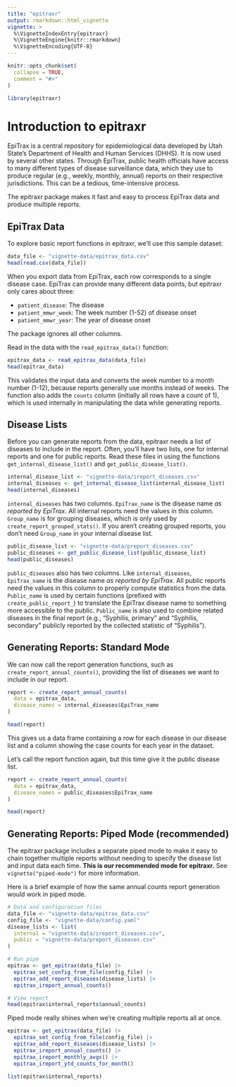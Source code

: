 ```yaml
---
title: "epitraxr"
output: rmarkdown::html_vignette
vignette: >
  %\VignetteIndexEntry{epitraxr}
  %\VignetteEngine{knitr::rmarkdown}
  %\VignetteEncoding{UTF-8}
---
```


```r
knitr::opts_chunk$set(
  collapse = TRUE,
  comment = "#>"
)
```

```r
library(epitraxr)
```

# Introduction to epitraxr

EpiTrax is a central repository for epidemiological data developed by Utah State's Department of Health and Human Services (DHHS). It is now used by several other states. Through EpiTrax, public health officials have access to many different types of disease surveillance data, which they use to produce regular (e.g., weekly, monthly, annual) reports on their respective jurisdictions. This can be a tedious, time-intensive process.

The epitraxr package makes it fast and easy to process EpiTrax data and produce multiple reports.

## EpiTrax Data

To explore basic report functions in epitraxr, we'll use this sample dataset:

```r
data_file <- "vignette-data/epitrax_data.csv"
head(read.csv(data_file))
```

When you export data from EpiTrax, each row corresponds to a single disease case. EpiTrax can provide many different data points, but epitraxr only cares about three:

- `patient_disease`: The disease
- `patient_mmwr_week`: The week number (1-52) of disease onset
- `patient_mmwr_year`: The year of disease onset

The package ignores all other columns.

Read in the data with the `read_epitrax_data()` function:

```r
epitrax_data <- read_epitrax_data(data_file)
head(epitrax_data)
```

This validates the input data and converts the week number to a month number (1-12), because reports generally use months instead of weeks. The function also adds the `counts` column (initially all rows have a count of 1), which is used internally in manipulating the data while generating reports.

## Disease Lists

Before you can generate reports from the data, epitraxr needs a list of diseases to include in the report. Often, you'll have two lists, one for internal reports and one for public reports. Read these files in using the functions `get_internal_disease_list()` and `get_public_disease_list()`.

```r
internal_disease_list <- "vignette-data/ireport_diseases.csv"
internal_diseases <- get_internal_disease_list(internal_disease_list)
head(internal_diseases)
```
`internal_diseases` has two columns. `EpiTrax_name` is the disease name *as reported by EpiTrax*. All internal reports need the values in this column. `Group_name` is for grouping diseases, which is only used by `create_report_grouped_stats()`. If you aren't creating grouped reports, you don't need `Group_name` in your internal disease list.

```r
public_disease_list <- "vignette-data/preport_diseases.csv"
public_diseases <- get_public_disease_list(public_disease_list)
head(public_diseases)
```
`public_diseases` also has two columns. Like `internal_diseases`, `EpiTrax_name` is the disease name *as reported by EpiTrax*. All public reports need the values in this column to properly compute statistics from the data. `Public_name` is used by certain functions (prefixed with `create_public_report_`) to translate the EpiTrax disease name to something more accessible to the public. `Public_name` is also used to combine related diseases in the final report (e.g., "Syphilis, primary" and "Syphilis, secondary" publicly reported by the collected statistic of "Syphilis").

## Generating Reports: Standard Mode

We can now call the report generation functions, such as `create_report_annual_counts()`, providing the list of diseases we want to include in our report.

```r
report <- create_report_annual_counts(
  data = epitrax_data,
  disease_names = internal_diseases$EpiTrax_name
)

head(report)
```

This gives us a data frame containing a row for each disease in our disease list and a column showing the case counts for each year in the dataset.

Let's call the report function again, but this time give it the public disease list.

```r
report <- create_report_annual_counts(
  data = epitrax_data,
  disease_names = public_diseases$EpiTrax_name
)

head(report)
```

## Generating Reports: Piped Mode (recommended)

The epitraxr package includes a separate piped mode to make it easy to chain together multiple reports without needing to specify the disease list and input data each time. **This is our recommended mode for epitraxr.** See `vignette("piped-mode")` for more information.

Here is a brief example of how the same annual counts report generation would work in piped mode.

```r
# Data and configuration files
data_file <- "vignette-data/epitrax_data.csv"
config_file <- "vignette-data/config.yaml"
disease_lists <- list(
  internal = "vignette-data/ireport_diseases.csv",
  public = "vignette-data/preport_diseases.csv"
)

# Run pipe
epitrax <- get_epitrax(data_file) |>
  epitrax_set_config_from_file(config_file) |>
  epitrax_add_report_diseases(disease_lists) |>
  epitrax_ireport_annual_counts()

# View report
head(epitrax$internal_reports$annual_counts)
```
Piped mode really shines when we're creating multiple reports all at once.

```r
epitrax <- get_epitrax(data_file) |>
  epitrax_set_config_from_file(config_file) |>
  epitrax_add_report_diseases(disease_lists) |>
  epitrax_ireport_annual_counts() |>
  epitrax_ireport_monthly_avgs() |>
  epitrax_ireport_ytd_counts_for_month()

list(epitrax$internal_reports)
```

